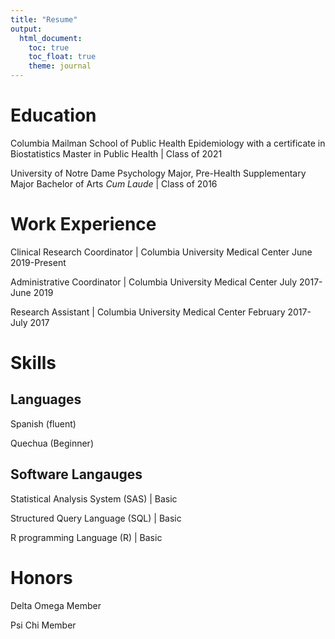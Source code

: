 ```yaml
---
title: "Resume"
output: 
  html_document:
    toc: true
    toc_float: true
    theme: journal
---
```


# Education

Columbia Mailman School of Public Health
Epidemiology with a certificate in Biostatistics
Master in Public Health | Class of 2021

University of Notre Dame
Psychology Major, Pre-Health Supplementary Major
Bachelor of Arts *Cum Laude* | Class of 2016


# Work Experience

Clinical Research Coordinator | Columbia University Medical Center 
June 2019-Present

Administrative Coordinator | Columbia University Medical Center
July 2017-June 2019

Research Assistant | Columbia University Medical Center
February 2017-July 2017

# Skills

## Languages

Spanish (fluent)

Quechua (Beginner)

## Software Langauges 

Statistical Analysis System (SAS) | Basic

Structured Query Language (SQL) | Basic

R programming Language (R) | Basic

# Honors

Delta Omega Member

Psi Chi Member


